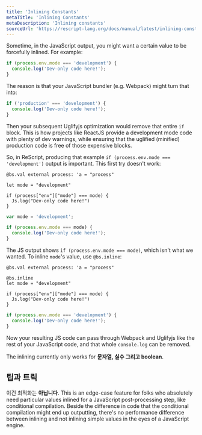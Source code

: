 ```yaml
---
title: 'Inlining Constants'
metaTitle: 'Inlining Constants'
metaDescription: 'Inlining constants'
sourceUrl: 'https://rescript-lang.org/docs/manual/latest/inlining-constants'
---
```


Sometime, in the JavaScript output, you might want a certain value to be forcefully inlined. For example:

```js
if (process.env.mode === 'development') {
  console.log('Dev-only code here!');
}
```

The reason is that your JavaScript bundler (e.g. Webpack) might turn that into:

```js
if ('production' === 'development') {
  console.log('Dev-only code here!');
}
```

Then your subsequent Uglifyjs optimization would remove that entire `if` block. This is how projects like ReactJS provide a development mode code with plenty of dev warnings, while ensuring that the uglified (minified) production code is free of those expensive blocks.

So, in ReScript, producing that example `if (process.env.mode === 'development')` output is important. This first try doesn't work:

```reason
@bs.val external process: 'a = "process"

let mode = "development"

if (process["env"]["mode"] === mode) {
  Js.log("Dev-only code here!")
}
```

```js
var mode = 'development';

if (process.env.mode === mode) {
  console.log('Dev-only code here!');
}
```

The JS output shows `if (process.env.mode === mode)`, which isn't what we wanted. To inline `mode`'s value, use `@bs.inline`:

```reason
@bs.val external process: 'a = "process"

@bs.inline
let mode = "development"

if (process["env"]["mode"] === mode) {
  Js.log("Dev-only code here!")
}
```

```js
if (process.env.mode === 'development') {
  console.log('Dev-only code here!');
}
```

Now your resulting JS code can pass through Webpack and Uglifyjs like the rest of your JavaScript code, and that whole `console.log` can be removed.

The inlining currently only works for **문자열, 실수 그리고 boolean**.

## 팁과 트릭

이건 최적화는 **아닙니다**. This is an edge-case feature for folks who absolutely need particular values inlined for a JavaScript post-processing step, like conditional compilation. Beside the difference in code that the conditional compilation might end up outputting, there's no performance difference between inlining and not inlining simple values in the eyes of a JavaScript engine.
